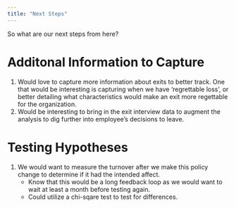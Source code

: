 ```yaml
---
title: "Next Steps"
---
```


So what are our next steps from here?


# Additonal Information to Capture 

1. Would love to capture more information about exits to better track. One that would be interesting is capturing when we have 'regrettable loss', or better detailing what characteristics would make an exit more regettable for the organization.
1. Would be interesting to bring in the exit interview data to augment the analysis to dig further into employee's decisions to leave. 


# Testing Hypotheses

1. We would want to measure the turnover after we make this policy change to determine if it had the intended affect.
    * Know that this would be a long feedback loop as we would want to wait at least a month before testing again.
    * Could utilize a chi-sqare test to test for differences. 
